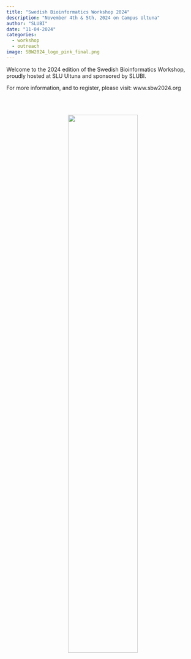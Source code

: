 ```yaml
---
title: "Swedish Bioinformatics Workshop 2024"
description: "November 4th & 5th, 2024 on Campus Ultuna"
author: "SLUBI"
date: "11-04-2024"
categories:
  - workshop
  - outreach
image: SBW2024_logo_pink_final.png
---
```


Welcome to the 2024 edition of the Swedish Bioinformatics Workshop, proudly hosted at SLU Ultuna and sponsored by SLUBI. 

For more information, and to register, please visit: www.sbw2024.org

<br><br>
<center>
![](SBW2024_flyer.png){.class width=60%}
